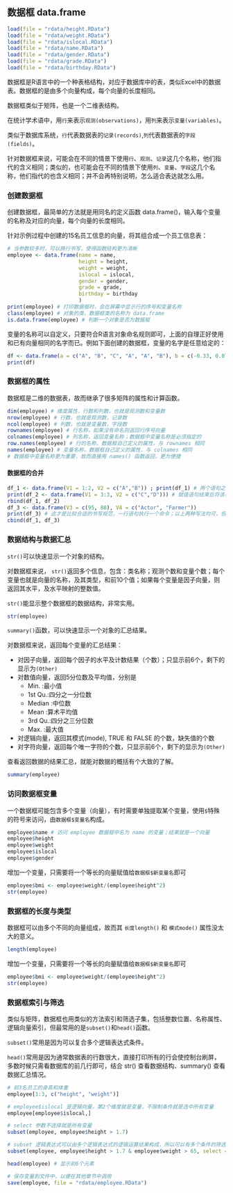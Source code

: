 ## 数据框 data.frame


```r
load(file = "rdata/height.RData")
load(file = "rdata/weight.RData")
load(file = "rdata/islocal.RData")
load(file = "rdata/name.RData")
load(file = "rdata/gender.RData")
load(file = "rdata/grade.RData")
load(file = "rdata/birthday.RData")
```

数据框是R语言中的一个种表格结构，对应于数据库中的表，类似Excel中的数据表。数据框的是由多个向量构成，每个向量的长度相同。

数据框类似于矩阵，也是一个二维表结构。

在统计学术语中，用`行`来表示`观测(observations)`，用`列`来表示`变量(variables)`。

类似于数据库系统，`行`代表数据表的`记录(records)`,`列`代表数据表的`字段(fields)`。

针对数据框来说，可能会在不同的情景下使用`行`、`观测`、`记录`这几个名称，他们指代的含义相同；类似的，也可能会在不同的情景下使用`列`、`变量`、`字段`这几个名称，他们指代的也含义相同；并不会再特别说明，怎么适合表达就怎么用。

### 创建数据框

创建数据框，最简单的方法就是用同名的定义函数 data.frame()，输入每个变量的名称及对应的向量，每个向量的长度相同。



针对示例过程中创建的15名员工信息的向量，将其组合成一个员工信息表：

```r
# 当参数较多时，可以换行书写，使得函数结构更为清晰
employee <- data.frame(name = name,
                       height = height,
                       weight = weight,
                       islocal = islocal,
                       gender = gender,
                       grade = grade,
                       birthday = birthday
                       )
print(employee) # 打印数据框时，会在屏幕中显示行的序号和变量名称
class(employee) # 对象的类，数据框类的名称为 data.frame
is.data.frame(employee) # 判断一个对象是否为数据框
```


变量的名称可以自定义，只要符合R语言对象命名规则即可，上面的自理正好使用和已有向量相同的名字而已。例如下面创建的数据框，变量的名字是任意给定的：

```r
df <- data.frame(a = c("A", "B", "C", "A", "A", "B"), b = c(-0.33, 0.07, -0.40, 0.77, 0.24, 1.07))
print(df)
```

### 数据框的属性

数据框是二维的数据表，故而继承了很多矩阵的属性和计算函数。

```r
dim(employee) # 维度属性，行数和列数，也就是观测数和变量数
nrow(employee) # 行数，也就是观测数，记录数
ncol(employee) # 列数，也就是变量数，字段数
rownames(employee) # 行名称，如果没有命名则返回行序号向量
colnames(employee) # 列名称，返回变量名称；数据框中变量名称是必须指定的
row.names(employee) # 行的名称，数据框自己定义的属性，与 rownames 相同
names(employee) # 变量名称，数据框自己定义的属性，与 colnames 相同
# 数据框中变量名称更为重要，故而直接用 names() 函数返回，更为便捷
```

#### 数据框的合并

```r
df_1 <- data.frame(V1 = 1:2, V2 = c("A","B")) ; print(df_1) # 两个语句之间可以用`;`隔开就可以写在一行中
print(df_2 <- data.frame(V1 = 3:3, V2 = c("C","D"))) # 赋值语句结束后将该表达式的结果打印出来
rbind(df_1, df_2)
df_3 <- data.frame(V3 = c(95, 88), V4 = c("Actor", "Farmer"))
print(df_3) # 这才是比较合适的书写规范，一行语句执行一个命令；以上两种写法均可，但不推荐
cbind(df_1, df_3)
```


### 数据结构与数据汇总 

`str()`可以快速显示一个对象的结构。

对数据框来说， `str()`返回多个信息，包含：类名称；观测个数和变量个数；每个变量也就是向量的名称，及其类型，和前10个值；如果每个变量是因子向量，则返回其水平，及水平映射的整数值。

`str()`能显示整个数据框的数据结构，非常实用。

```r
str(employee)
```

`summary()`函数，可以快速显示一个对象的汇总结果。

对数据框来说，返回每个变量的汇总结果：

* 对因子向量，返回每个因子的水平及计数结果（个数）；只显示前6个，剩下的显示为`(Other)`
* 对数值向量，返回5分位数及平均值，分别是
  + Min.   :最小值
  + 1st Qu.:四分之一分位数
  + Median :中位数
  + Mean   :算术平均值
  + 3rd Qu.:四分之三分位数
  + Max.   :最大值
* 对逻辑向量，返回其模式(mode), TRUE 和 FALSE 的个数，缺失值的个数
* 对字符向量，返回每个唯一字符的个数，只显示前6个，剩下的显示为`(Other)`
  
查看返回数据的结果汇总，就能对数据的概括有个大致的了解。

```r
summary(employee)
```

### 访问数据框变量

一个数据框可能包含多个变量（向量），有时需要单独提取某个变量，使用`$`特殊的符号来访问，由`数据框$变量名`构成。

```r
employee$name # 访问 employee 数据框中名为 name 的变量；结果就是一个向量
employee$height 
employee$weight
employee$islocal
employee$gender
```

增加一个变量，只需要将一个等长的向量赋值给`数据框$新变量名`即可
```r
employee$bmi <- employee$weight/(employee$height^2)
str(employee)
```

### 数据框的长度与类型

数据框可以由多个不同的向量组成，故而其 `长度length()` 和 `模式mode()` 属性没太大的意义。

```r
length(employee)
```

增加一个变量，只需要将一个等长的向量赋值给`数据框$新变量名`即可
```r
employee$bmi <- employee$weight/(employee$height^2) 
str(employee)
```


### 数据框索引与筛选

类似与矩阵，数据框也用类似的方法索引和筛选子集，包括整数位置、名称属性、逻辑向量索引，但最常用的是`subset()`和`head()`函数。

`subset()`常用是因为可以复合多个逻辑表达式条件。

`head()`常用是因为通常数据表的行数很大，直接打印所有的行会使控制台刷屏，多数时候只需看数据库的前几行即可，结合 str() 查看数据结构、summary() 查看数据汇总情况。

```r
# 前3名员工的身高和体重
employee[1:3, c("height", "weight")] 

# employee$islocal 是逻辑向量，第2个维度就是变量，不限制条件就是选中所有变量
employee[employee$islocal,] 

# select 参数不选择就是所有变量
subset(employee, employee$height > 1.7) 

# subset 逻辑表达式可以由多个逻辑表达式的逻辑运算结果构成，所以可以有多个条件的筛选
subset(employee, employee$height > 1.7 & employee$weight > 65, select = c("name", "gender", "bmi")) 

head(employee) # 显示前6个元素
```


```r
# 保存变量到文件中，以便在其他章节中调用
save(employee, file = "rdata/employee.RData")
```
